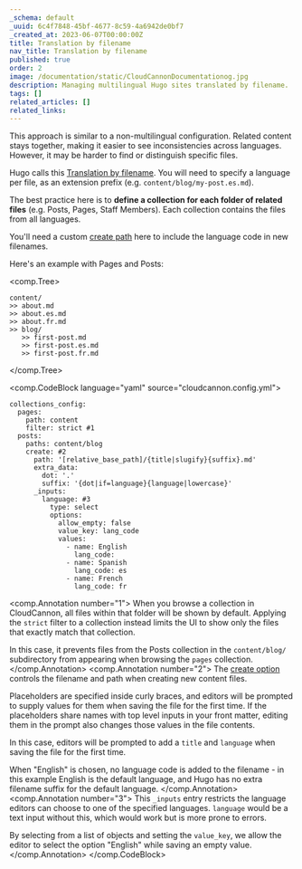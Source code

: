 ```yaml
---
_schema: default
_uuid: 6c4f7848-45bf-4677-8c59-4a6942de0bf7
_created_at: 2023-06-07T00:00:00Z
title: Translation by filename
nav_title: Translation by filename
published: true
order: 2
image: /documentation/static/CloudCannonDocumentationog.jpg
description: Managing multilingual Hugo sites translated by filename.
tags: []
related_articles: []
related_links:
---
```

This approach is similar to a non-multilingual configuration. Related content stays together, making it easier to see inconsistencies across languages. However, it may be harder to find or distinguish specific files.

Hugo calls this [Translation by filename](https://gohugo.io/content-management/multilingual/#translation-by-filename). You will need to specify a language per file, as an extension prefix (e.g. `content/blog/my-post.es.md`).

The best practice here is to **define a collection for each folder of related files** (e.g. Posts, Pages, Staff Members). Each collection contains the files from all languages.

You'll need a custom [create path](/documentation/articles/choosing-where-to-create-new-files) here to include the language code in new filenames.

Here's an example with Pages and Posts:

<comp.Tree>
```
content/
>> about.md
>> about.es.md
>> about.fr.md
>> blog/
   >> first-post.md
   >> first-post.es.md
   >> first-post.fr.md
```
</comp.Tree>

<comp.CodeBlock language="yaml" source="cloudcannon.config.yml">
```
collections_config:
  pages:
    path: content
    filter: strict #1
  posts:
    paths: content/blog
    create: #2
      path: '[relative_base_path]/{title|slugify}{suffix}.md'
      extra_data:
        dot: '.'
        suffix: '{dot|if=language}{language|lowercase}'
      _inputs:
        language: #3
          type: select
          options:
            allow_empty: false
            value_key: lang_code
            values:
              - name: English
                lang_code:
              - name: Spanish
                lang_code: es
              - name: French
                lang_code: fr
```
<comp.Annotation number="1">
  When you browse a collection in CloudCannon, all files within that folder will be shown by default. 
  Applying the `strict` filter to a collection instead limits the UI to show only the files that exactly match that collection.

  In this case, it prevents files from the Posts collection in the `content/blog/` subdirectory
  from appearing when browsing the `pages` collection.
</comp.Annotation>
<comp.Annotation number="2">
  The [create option](/documentation/articles/choosing-where-to-create-new-files) controls the filename and path when creating new content files.

  Placeholders are specified inside curly braces, and editors will be prompted to supply values for them when saving the file for the first time.
  If the placeholders share names with top level inputs in your front matter, editing them in the prompt also changes those values in the file contents.

  In this case, editors will be prompted to add a `title` and `language` when saving the file for the first time.

  When "English" is chosen, no language code is added to the filename - in this example English is the default language, and Hugo has no extra filename suffix for the default language.
</comp.Annotation>
<comp.Annotation number="3">
  This `_inputs` entry restricts the language editors can choose to one of the specified languages. `language` would be a text input without this, which would work but is more prone to errors.

  By selecting from a list of objects and setting the `value_key`, we allow the editor to select the option "English" while saving an empty value.
</comp.Annotation>
</comp.CodeBlock>

